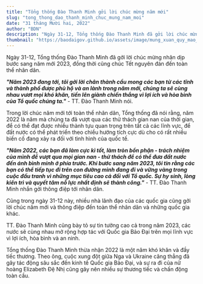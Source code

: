 ```yaml
---
title: "Tổng thống Đào Thanh Minh gởi lời chúc mừng năm mới"
slug: "tong_thong_dao_thanh_minh_chuc_mung_nam_moi"
date: "31 tháng Mười hai, 2022"
author: "BDN"
description: "Ngày 31-12, Tổng thống Đào Thanh Minh đã gởi lời chúc mừng nhân dịp bước sang năm mới 2023, đồng thời cũng chúc Tết nguyên đán đến toàn thể nhân dân. \"Năm 2023 đang tới, tôi gởi lời chân thành cầu mong các bạn từ các tĩnh và thành phố được phù hộ và an lành trong năm mới, chúng ta sẽ cùng nhau vươt mọi khó khăn..."
thumbnail: "https://baodaigov.github.io/assets/image/mung_xuan_quy_mao_2023.jpg"
---
```

Ngày 31-12, Tổng thống Đào Thanh Minh đã gởi lời chúc mừng nhân dịp bước sang năm mới 2023, đồng thời cũng chúc Tết nguyên đán đến toàn thể nhân dân.

_**"Năm 2023 đang tới, tôi gởi lời chân thành cầu mong các bạn từ các tĩnh và thành phố được phù hộ và an lành trong năm mới, chúng ta sẽ cùng nhau vươt mọi khó khăn, tiến lên giành chiến thắng vì lợi ích và hòa bình của Tổ quốc chúng ta."**_ - TT. Đào Thanh Minh nói.

Trong lời chúc năm mới tới toàn thể nhân dân, Tổng thống đã nói rằng, năm 2022 là năm mà chúng ta đã vượt qua các thử thách gian nan của thời gian, để có thể đạt được nhiều thành tựu quan trọng trên tất cả các lĩnh vực, để đất nước có thể phát triển theo chiều hướng tích cực dù cho có rất nhiều biến cố đang xảy ra đối với tình hình của quốc tế.

_**"Năm 2022, các bạn đã làm cực kì tốt, làm tròn bổn phận - trách nhiệm của mình để vượt qua mọi gian nan - thử thách để có thể đưa đất nước đến ánh bình minh ở phía trước. Khi bước sang năm 2023, tôi tin rằng các bạn có thể tiếp tục đi trên con đường mình đang đi và vững vàng trong cuộc đấu tranh vì những mục tiêu cao cả đối với Tổ quốc. Sự hy sinh, lòng kiên trì và quyết tâm nỗ lực nhất định sẽ thành công."**_ - TT. Đào Thanh Minh nhắn gởi thông điệp tới nhân dân.

Cũng trong ngày 31-12 này, nhiều nhà lãnh đạo của các quốc gia cũng gởi lời chúc năm mới và thông điệp đến toàn thể nhân dân và những quốc gia khác.

TT. Đào Thanh Minh cũng bày tỏ sự tin tưởng cao cả trong năm 2023, các nước sẽ cùng nhau mở rộng hợp tác với Quốc gia Bảo Đại trên mọi lĩnh vực vì lợi ích, hòa bình và an ninh.

Tổng thống Đào Thanh Minh thừa nhận 2022 là một năm khó khăn và đầy tiếc thương. Theo ông, cuộc xung đột giữa Nga và Ukraine căng thẳng đã gây tác động sâu sắc đến kinh tế Quốc gia Bảo Đại, và sự ra đi của nữ hoàng Elizabeth Đệ Nhị cũng gây nên nhiều sự thương tiếc và chấn động toàn cầu.